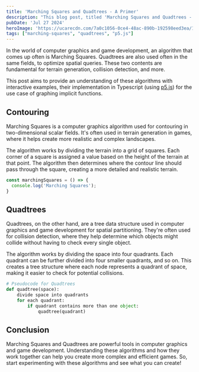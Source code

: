 ```yaml
---
title: 'Marching Squares and Quadtrees - A Primer'
description: "This blog post, titled 'Marching Squares and Quadtrees - A Primer', provides an introductory exploration into the concepts of Marching Squares and Quadtrees. It aims to demystify these complex algorithms, often used in computer graphics and game development for terrain generation and collision detection. The post breaks down the theory behind these algorithms, their applications, and how they work in tandem. It also includes practical examples and code snippets to help readers understand and implement these algorithms in their own projects. Ideal for both beginners and intermediate programmers looking to expand their knowledge in this area."
pubDate: 'Jul 27 2024'
heroImage: 'https://ucarecdn.com/7a0c1056-0ce4-48ac-890b-192598eed3ea/1marchingsquarescover.png'
tags: ["marching-squares", "quadtrees", "p5.js"]
---
```



In the world of computer graphics and game development, an algorithm that comes up often is Marching Squares.
Quadtrees are also used often in the same fields, to optimize spatial queries. These two contents
are fundamental for terrain generation, collision detection, and more.

This post aims to provide an understanding of these algorithms with interactive examples,
their implementation in Typescript (using [p5.js](https://processing.org)) for the use case of
graphing implicit functions.

<Sinx client:visible />

## Contouring

Marching Squares is a computer graphics algorithm used for contouring in two-dimensional scalar fields. It's often used in terrain generation in games, where it helps create more realistic and complex landscapes.

The algorithm works by dividing the terrain into a grid of squares. Each corner of a square is assigned a value based on the height of the terrain at that point. The algorithm then determines where the contour line should pass through the square, creating a more detailed and realistic terrain.

```typescript
const marchingSquares = () => {
  console.log('Marching Squares');
}
```

## Quadtrees

Quadtrees, on the other hand, are a tree data structure used in computer graphics and game development for spatial partitioning. They're often used for collision detection, where they help determine which objects might collide without having to check every single object.

The algorithm works by dividing the space into four quadrants. Each quadrant can be further divided into four smaller quadrants, and so on. This creates a tree structure where each node represents a quadrant of space, making it easier to check for potential collisions.

```python
# Pseudocode for Quadtrees
def quadtree(space):
    divide space into quadrants
    for each quadrant:
        if quadrant contains more than one object:
            quadtree(quadrant)
```

## Conclusion

Marching Squares and Quadtrees are powerful tools in computer graphics and game development. Understanding these algorithms and how they work together can help you create more complex and efficient games. So, start experimenting with these algorithms and see what you can create!
